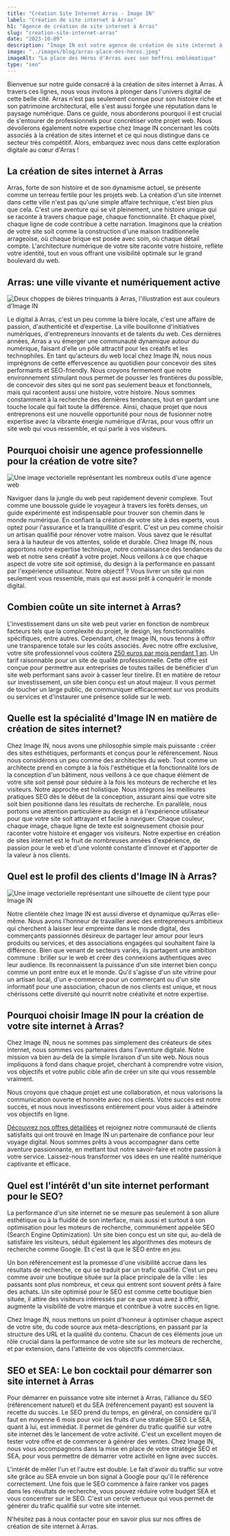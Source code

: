 ```yaml
---
title: "Création Site Internet Arras - Image IN"
label: "Création de site internet à Arras"
h1: "Agence de création de site internet à Arras"
slug: "creation-site-internet-arras"
date: "2023-10-09"
description: "Image IN est votre agence de création de site internet à Arras. Nous concevons des sites web esthétiques, performants et optimisés pour le SEO, propulsant les entreprises arrageoises dans l'univers digital."
image: "../images/blog/arras-place-des-heros.jpeg"
imageAlt: "La place des Héros d'Arras avec son beffroi emblématique"
type: "seo"
---
```


Bienvenue sur notre guide consacré à la création de sites internet à Arras. À travers ces lignes, nous vous invitons à plonger dans l'univers digital de cette belle cité. Arras n'est pas seulement connue pour son histoire riche et son patrimoine architectural, elle s'est aussi forgée une réputation dans le paysage numérique. Dans ce guide, nous aborderons pourquoi il est crucial de s'entourer de professionnels pour concrétiser votre projet web. Nous dévoilerons également notre expertise chez Image IN concernant les coûts associés à la création de sites internet et ce qui nous distingue dans ce secteur très compétitif. Alors, embarquez avec nous dans cette exploration digitale au cœur d'Arras !

## La création de sites internet à Arras

Arras, forte de son histoire et de son dynamisme actuel, se présente comme un terreau fertile pour les projets web. La création d'un site internet dans cette ville n'est pas qu'une simple affaire technique, c'est bien plus que cela. C'est une aventure qui se vit pleinement, une histoire unique qui se raconte à travers chaque page, chaque fonctionnalité. Et chaque pixel, chaque ligne de code contribue à cette narration. Imaginons que la création de votre site soit comme la construction d'une maison traditionnelle arrageoise, où chaque brique est posée avec soin, où chaque détail compte. L'architecture numérique de votre site raconte votre histoire, reflète votre identité, tout en vous offrant une visibilité optimale sur le grand boulevard du web.

## Arras: une ville vivante et numériquement active

![Deux choppes de bières trinquants à Arras, l'illustration est aux couleurs d'Image IN](../images/blog/arras-biere-local-trinque.png)
<br />

Le digital à Arras, c'est un peu comme la bière locale, c'est une affaire de passion, d'authenticité et d’expertise. La ville bouillonne d'initiatives numériques, d'entrepreneurs innovants et de talents du web. Ces dernières années, Arras a vu émerger une communauté dynamique autour du numérique, faisant d'elle un pôle attractif pour les créatifs et les technophiles. En tant qu'acteurs du web local chez Image IN, nous nous imprégnons de cette effervescence au quotidien pour concevoir des sites performants et SEO-friendly. Nous croyons fermement que notre environnement stimulant nous permet de pousser les frontières du possible, de concevoir des sites qui ne sont pas seulement beaux et fonctionnels, mais qui racontent aussi une histoire, votre histoire. Nous sommes constamment à la recherche des dernières tendances, tout en gardant une touche locale qui fait toute la différence. Ainsi, chaque projet que nous entreprenons est une nouvelle opportunité pour nous de fusionner notre expertise avec la vibrante énergie numérique d'Arras, pour vous offrir un site web qui vous ressemble, et qui parle à vos visiteurs.

## Pourquoi choisir une agence professionnelle pour la création de votre site?

![Une image vectorielle représentant les nombreux outils d'une agence web](../images/blog/agence-web-pro.png)
<br />

Naviguer dans la jungle du web peut rapidement devenir complexe. Tout comme une boussole guide le voyageur à travers les forêts denses, un guide expérimenté est indispensable pour trouver son chemin dans le monde numérique. En confiant la création de votre site à des experts, vous optez pour l'assurance et la tranquillité d'esprit. C'est un peu comme choisir un artisan qualifié pour rénover votre maison. Vous savez que le résultat sera à la hauteur de vos attentes, solide et durable. Chez Image IN, nous apportons notre expertise technique, notre connaissance des tendances du web et notre sens créatif à votre projet. Nous veillons à ce que chaque aspect de votre site soit optimisé, du design à la performance en passant par l'expérience utilisateur. Notre objectif ? Vous livrer un site qui non seulement vous ressemble, mais qui est aussi prêt à conquérir le monde digital.

## Combien coûte un site internet à Arras?

L'investissement dans un site web peut varier en fonction de nombreux facteurs tels que la complexité du projet, le design, les fonctionnalités spécifiques, entre autres. Cependant, chez Image IN, nous tenons à offrir une transparence totale sur les coûts associés. Avec notre offre exclusive, votre site professionnel vous coûtera [250 euros par mois pendant 1 an](/votre-site-a-250-euros-par-mois-pendant-1-an/). Un tarif raisonnable pour un site de qualité professionnelle. Cette offre est conçue pour permettre aux entreprises de toutes tailles de bénéficier d'un site web performant sans avoir à casser leur tirelire. Et en matière de retour sur investissement, un site bien conçu est un atout majeur. Il vous permet de toucher un large public, de communiquer efficacement sur vos produits ou services et d'instaurer une présence solide sur le web.

## Quelle est la spécialité d'Image IN en matière de création de sites internet?

Chez Image IN, nous avons une philosophie simple mais puissante : créer des sites esthétiques, performants et conçus pour le référencement. Nous nous considérons un peu comme des architectes du web. Tout comme un architecte prend en compte à la fois l'esthétique et la fonctionnalité lors de la conception d'un bâtiment, nous veillons à ce que chaque élément de votre site soit pensé pour séduire à la fois les moteurs de recherche et les visiteurs. Notre approche est holistique. Nous intégrons les meilleures pratiques SEO dès le début de la conception, assurant ainsi que votre site soit bien positionné dans les résultats de recherche. En parallèle, nous portons une attention particulière au design et à l'expérience utilisateur pour que votre site soit attrayant et facile à naviguer. Chaque couleur, chaque image, chaque ligne de texte est soigneusement choisie pour raconter votre histoire et engager vos visiteurs. Notre expertise en création de sites internet est le fruit de nombreuses années d'expérience, de passion pour le web et d'une volonté constante d'innover et d'apporter de la valeur à nos clients.

## Quel est le profil des clients d'Image IN à Arras?

![Une image vectorielle représentant une silhouette de client type pour Image IN](../images/blog/client-type-image-in.png)
<br />

Notre clientèle chez Image IN est aussi diverse et dynamique qu’Arras elle-même. Nous avons l’honneur de travailler avec des entrepreneurs ambitieux qui cherchent à laisser leur empreinte dans le monde digital, des commerçants passionnés désireux de partager leur amour pour leurs produits ou services, et des associations engagées qui souhaitent faire la différence. Bien que venant de secteurs variés, ils partagent une ambition commune : briller sur le web et créer des connexions authentiques avec leur audience. Ils reconnaissent la puissance d'un site internet bien conçu comme un pont entre eux et le monde. Qu'il s'agisse d'un site vitrine pour un artisan local, d'un e-commerce pour un commerçant ou d'un site informatif pour une association, chacun de nos clients est unique, et nous chérissons cette diversité qui nourrit notre créativité et notre expertise.

## Pourquoi choisir Image IN pour la création de votre site internet à Arras?

Chez Image IN, nous ne sommes pas simplement des créateurs de sites internet, nous sommes vos partenaires dans l'aventure digitale. Notre mission va bien au-delà de la simple livraison d'un site web. Nous nous impliquons à fond dans chaque projet, cherchant à comprendre votre vision, vos objectifs et votre public cible afin de créer un site qui vous ressemble vraiment.

Nous croyons que chaque projet est une collaboration, et nous valorisons la communication ouverte et honnête avec nos clients. Votre succès est notre succès, et nous nous investissons entièrement pour vous aider à atteindre vos objectifs en ligne.

[Découvrez nos offres détaillées](/offres/) et rejoignez notre communauté de clients satisfaits qui ont trouvé en Image IN un partenaire de confiance pour leur voyage digital. Nous sommes prêts à vous accompagner dans cette aventure passionnante, en mettant tout notre savoir-faire et notre passion à votre service. Laissez-nous transformer vos idées en une réalité numérique captivante et efficace.

## Quel est l'intérêt d'un site internet performant pour le SEO?

La performance d'un site internet ne se mesure pas seulement à son allure esthétique ou à la fluidité de son interface, mais aussi et surtout à son optimisation pour les moteurs de recherche, communément appelée SEO (Search Engine Optimization). Un site bien conçu est un site qui, au-delà de satisfaire les visiteurs, séduit également les algorithmes des moteurs de recherche comme Google. Et c'est là que le SEO entre en jeu.

Un bon référencement est la promesse d'une visibilité accrue dans les résultats de recherche, ce qui se traduit par un trafic qualifié. C’est un peu comme avoir une boutique située sur la place principale de la ville : les passants sont plus nombreux, et ceux qui entrent sont souvent prêts à faire des achats. Un site optimisé pour le SEO est comme cette boutique bien située, il attire des visiteurs intéressés par ce que vous avez à offrir, augmente la visibilité de votre marque et contribue à votre succès en ligne.

Chez Image IN, nous mettons un point d'honneur à optimiser chaque aspect de votre site, du code source aux méta-descriptions, en passant par la structure des URL et la qualité du contenu. Chacun de ces éléments joue un rôle crucial dans la performance de votre site sur les moteurs de recherche, et par extension, dans l'atteinte de vos objectifs commerciaux.

## SEO et SEA: Le bon cocktail pour démarrer son site internet à Arras

Pour démarrer en puissance votre site internet à Arras, l'alliance du SEO (référencement naturel) et du SEA (référencement payant) est souvent la recette du succès. Le SEO prend du temps, en général, on considère qu'il faut en moyenne 6 mois pour voir les fruits d'une stratégie SEO. Le SEA, quant à lui, est immédiat. Il permet de générer du trafic qualifié sur votre site internet dès le lancement de votre activité. C'est un excellent moyen de tester votre offre et de commencer à générer des ventes. Chez Image IN, nous vous accompagnons dans la mise en place de votre stratégie SEO et SEA, pour vous permettre de démarrer votre activité en ligne avec succès.

L'intérêt de mêler l'un et l'autre est double. Le fait d'avoir du traffic sur votre site grâce au SEA envoie un bon signal à Google pour qu'il le référence correctement. Une fois que le SEO commence à faire ranker vos pages dans les résultats de recherche, vous pouvez réduire votre budget SEA et vous concentrer sur le SEO. C'est un cercle vertueux qui vous permet de générer du trafic qualifié sur votre site internet.

N'hésitez pas à nous contacter pour en savoir plus sur nos offres de création de site internet à Arras.